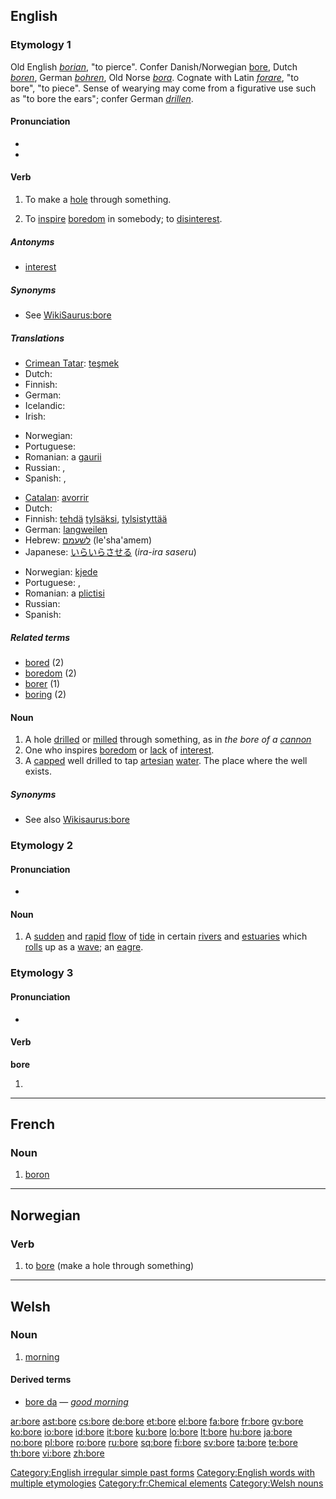 {{wikipedia}}
{{also|borë}}
==English==

===Etymology 1===
Old English ''[[borian]]'', "to pierce". Confer Danish/Norwegian [[#Norwegian|bore]], Dutch ''[[boren]]'', German ''[[bohren]]'', Old Norse ''[[bora]]''. Cognate with Latin ''[[forare]]'', "to bore", "to piece". Sense of wearying may come from a figurative use such as "to bore the ears"; confer German ''[[drillen]]''.

====Pronunciation====
* {{IPA|/bɔːɹ/}}
* {{audio|en-us-bore.ogg|Audio (US)}}

====Verb====
{{en-verb|bor|ing}}

# {{transitive}} To make a [[hole]] through something.
# {{transitive}} To [[inspire]] [[boredom]] in somebody; to [[disinterest]].

=====Antonyms=====
* [[interest]]

=====Synonyms=====
* See [[WikiSaurus:bore]]

=====Translations=====
{{trans-top|to make a hole}}
* [[Crimean Tatar]]: [[teşmek]]
* Dutch: {{t+|nl|boren}}
* Finnish: {{t-|fi|porata}}
* German: {{t+|de|bohren}}
* Icelandic: {{t+|is|bora}}
* Irish: {{t-|ga|toll|xs=Irish}}
{{trans-mid}}
* Norwegian: {{t+|no|bore}}
* Portuguese: {{t+|pt|cavar}}
* Romanian: a [[gaurii]]
* Russian: {{t|ru|сверлить|tr=sverlít’|sc=Cyrl}}, {{t|ru|буравить|tr=burávit’|sc=Cyrl}}
* Spanish: {{t+|es|perforar}}, {{t|es|horadar}}
{{trans-bottom}}

{{trans-top|to inspire boredom}}
* [[Catalan]]: [[avorrir]]
* Dutch: {{t+|nl|vervelen}}
* Finnish: [[tehdä]] [[tylsä]]ksi, [[tylsistyttää]]
* German: [[langweilen]]
* Hebrew: [[לשעמם]] (le'sha'amem)
* Japanese: [[いらいらさせる]] (''ira-ira saseru'')
{{trans-mid}}
* Norwegian: [[kjede]]
* Portuguese: {{t+|pt|chatear}}, {{t+|pt|aborrecer}}
* Romanian: a [[plictisi]]
* Russian: {{t|ru|надоедать|tr=nadojedát’|sc=Cyrl}}
* Spanish: {{t+|es|aburrir}}
{{trans-bottom}}

=====Related terms=====
* [[bored]] (2)
* [[boredom]] (2)
* [[borer]] (1)
* [[boring]] (2)

====Noun====
{{en-noun}}

# A hole [[drill]]ed or [[mill]]ed through something, as in ''the bore of a [[cannon]]''
# One who inspires [[boredom]] or [[lack]] of [[interest]].
# A [[cap]]ped well drilled to tap [[artesian]] [[water]].  The place where the well exists.

=====Synonyms=====
* See also [[Wikisaurus:bore]]

===Etymology 2===

====Pronunciation====
* {{IPA|/boː/ before consonants, /boːr/ before vowels}}

====Noun====
{{en-noun}}

# A [[sudden]] and [[rapid]] [[flow]] of [[tide]] in certain [[river]]s and [[estuaries]] which [[roll]]s up as a [[wave]]; an [[eagre]].

===Etymology 3===

====Pronunciation====
* {{IPA|/boː/ before consonants, /boːr/ before vowles}}

====Verb====
'''bore'''

# {{simple past of|[[bear]]}}

[[Category:English irregular simple past forms]]
[[Category:English words with multiple etymologies]]

----

==French==

===Noun===
{{fr-noun-unc|m}}

# [[boron]]

[[Category:fr:Chemical elements]]

----

==Norwegian==

===Verb===
{{no-verb-1|bor}}

# to [[bore]] (make a hole through something)

----

==Welsh==

===Noun===
{{cy-noun|bore|m|boreau}}

# [[morning]]

====Derived terms====
* [[bore da]] — ''[[good morning]]''

[[Category:Welsh nouns]]

[[ar:bore]]
[[ast:bore]]
[[cs:bore]]
[[de:bore]]
[[et:bore]]
[[el:bore]]
[[fa:bore]]
[[fr:bore]]
[[gv:bore]]
[[ko:bore]]
[[io:bore]]
[[id:bore]]
[[it:bore]]
[[ku:bore]]
[[lo:bore]]
[[lt:bore]]
[[hu:bore]]
[[ja:bore]]
[[no:bore]]
[[pl:bore]]
[[ro:bore]]
[[ru:bore]]
[[sq:bore]]
[[fi:bore]]
[[sv:bore]]
[[ta:bore]]
[[te:bore]]
[[th:bore]]
[[vi:bore]]
[[zh:bore]]